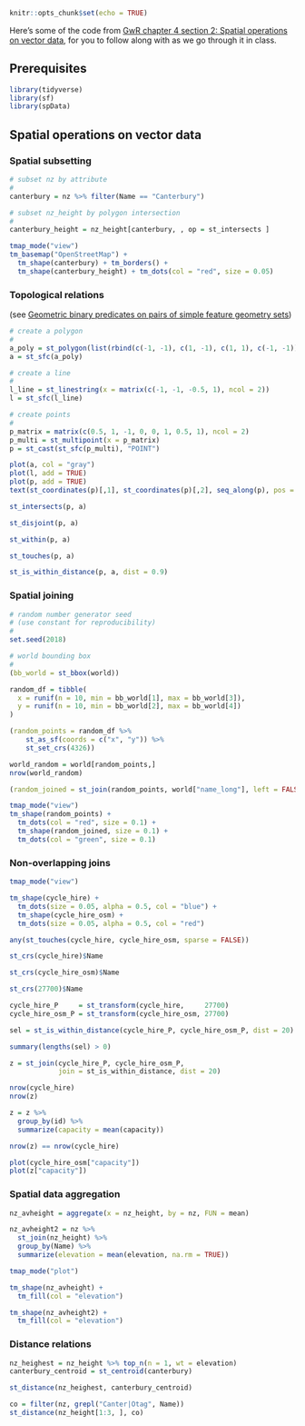 ```r
knitr::opts_chunk$set(echo = TRUE)
```

Here's some of the code from [GwR chapter 4 section 2: Spatial operations on vector data](https://geocompr.robinlovelace.net/spatial-operations.html#spatial-vec), for you to follow along with as we go through it in class.

## Prerequisites

```r
library(tidyverse)
library(sf)
library(spData)
```

## Spatial operations on vector data

### Spatial subsetting

```r
# subset nz by attribute
#
canterbury = nz %>% filter(Name == "Canterbury")

# subset nz_height by polygon intersection
#
canterbury_height = nz_height[canterbury, , op = st_intersects ]
```

```r
tmap_mode("view")
tm_basemap("OpenStreetMap") +
  tm_shape(canterbury) + tm_borders() +
  tm_shape(canterbury_height) + tm_dots(col = "red", size = 0.05)

```

### Topological relations

(see [Geometric binary predicates on pairs of simple feature geometry sets](https://r-spatial.github.io/sf/reference/geos_binary_pred.html))

```r
# create a polygon
#
a_poly = st_polygon(list(rbind(c(-1, -1), c(1, -1), c(1, 1), c(-1, -1))))
a = st_sfc(a_poly)

# create a line
#
l_line = st_linestring(x = matrix(c(-1, -1, -0.5, 1), ncol = 2))
l = st_sfc(l_line)

# create points
#
p_matrix = matrix(c(0.5, 1, -1, 0, 0, 1, 0.5, 1), ncol = 2)
p_multi = st_multipoint(x = p_matrix)
p = st_cast(st_sfc(p_multi), "POINT")
```

```r
plot(a, col = "gray")
plot(l, add = TRUE)
plot(p, add = TRUE)
text(st_coordinates(p)[,1], st_coordinates(p)[,2], seq_along(p), pos = 4)
```

```r
st_intersects(p, a)
```

```r
st_disjoint(p, a)
```

```r
st_within(p, a)
```

```r
st_touches(p, a)
```

```r
st_is_within_distance(p, a, dist = 0.9)
```

### Spatial joining

```r
# random number generator seed
# (use constant for reproducibility)
#
set.seed(2018)

# world bounding box
#
(bb_world = st_bbox(world))

random_df = tibble(
  x = runif(n = 10, min = bb_world[1], max = bb_world[3]),
  y = runif(n = 10, min = bb_world[2], max = bb_world[4])
)

(random_points = random_df %>%
    st_as_sf(coords = c("x", "y")) %>%
    st_set_crs(4326))
```

```r
world_random = world[random_points,]
nrow(world_random)
```

```r
(random_joined = st_join(random_points, world["name_long"], left = FALSE))
```

```r
tmap_mode("view")
tm_shape(random_points) +
  tm_dots(col = "red", size = 0.1) +
  tm_shape(random_joined, size = 0.1) +
  tm_dots(col = "green", size = 0.1)
```

### Non-overlapping joins

```r
tmap_mode("view")

tm_shape(cycle_hire) +
  tm_dots(size = 0.05, alpha = 0.5, col = "blue") +
  tm_shape(cycle_hire_osm) +
  tm_dots(size = 0.05, alpha = 0.5, col = "red")

```

```r
any(st_touches(cycle_hire, cycle_hire_osm, sparse = FALSE))
```

```r
st_crs(cycle_hire)$Name
```

```r
st_crs(cycle_hire_osm)$Name
```

```r
st_crs(27700)$Name
```

```r
cycle_hire_P     = st_transform(cycle_hire,     27700)
cycle_hire_osm_P = st_transform(cycle_hire_osm, 27700)

sel = st_is_within_distance(cycle_hire_P, cycle_hire_osm_P, dist = 20)

summary(lengths(sel) > 0)
```

```r
z = st_join(cycle_hire_P, cycle_hire_osm_P,
            join = st_is_within_distance, dist = 20)

nrow(cycle_hire)
nrow(z)
```

```r
z = z %>% 
  group_by(id) %>% 
  summarize(capacity = mean(capacity))

nrow(z) == nrow(cycle_hire)
```

```r
plot(cycle_hire_osm["capacity"])
plot(z["capacity"])
```

### Spatial data aggregation

```r
nz_avheight = aggregate(x = nz_height, by = nz, FUN = mean)

nz_avheight2 = nz %>%
  st_join(nz_height) %>%
  group_by(Name) %>%
  summarize(elevation = mean(elevation, na.rm = TRUE))

tmap_mode("plot")

tm_shape(nz_avheight) +
  tm_fill(col = "elevation")

tm_shape(nz_avheight2) +
  tm_fill(col = "elevation")
```

### Distance relations

```r
nz_heighest = nz_height %>% top_n(n = 1, wt = elevation)
canterbury_centroid = st_centroid(canterbury)

st_distance(nz_heighest, canterbury_centroid)
```

```r
co = filter(nz, grepl("Canter|Otag", Name))
st_distance(nz_height[1:3, ], co)
```
